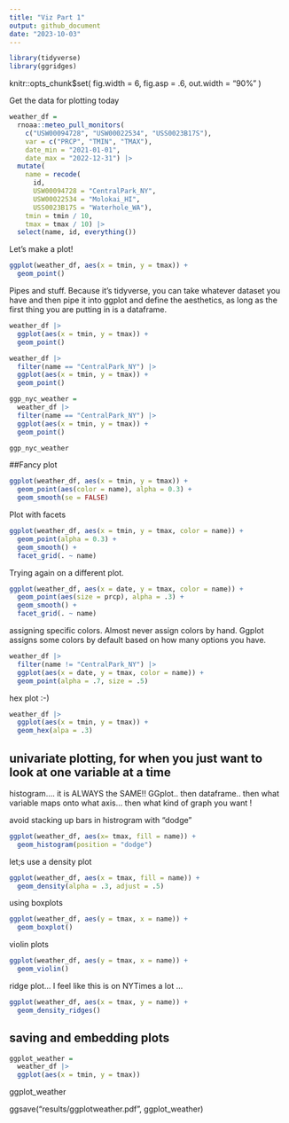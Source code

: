 ```yaml
---
title: "Viz Part 1"
output: github_document
date: "2023-10-03"
---
```


```r
library(tidyverse)
library(ggridges)
```

knitr::opts_chunk$set(
  fig.width = 6,
  fig.asp = .6,
  out.width = "90%"
)

Get the data for plotting today

```r
weather_df = 
  rnoaa::meteo_pull_monitors(
    c("USW00094728", "USW00022534", "USS0023B17S"),
    var = c("PRCP", "TMIN", "TMAX"), 
    date_min = "2021-01-01",
    date_max = "2022-12-31") |>
  mutate(
    name = recode(
      id, 
      USW00094728 = "CentralPark_NY", 
      USW00022534 = "Molokai_HI",
      USS0023B17S = "Waterhole_WA"),
    tmin = tmin / 10,
    tmax = tmax / 10) |>
  select(name, id, everything())
```


Let's make a plot!

```r
ggplot(weather_df, aes(x = tmin, y = tmax)) +
  geom_point()
```

Pipes and stuff. Because it's tidyverse, you can take whatever dataset you have and then pipe it into ggplot and define the aesthetics, as long as the first thing you are putting in is a dataframe.

```r
weather_df |> 
  ggplot(aes(x = tmin, y = tmax)) +
  geom_point()
```

```r
weather_df |> 
  filter(name == "CentralPark_NY") |> 
  ggplot(aes(x = tmin, y = tmax)) +
  geom_point()

ggp_nyc_weather = 
  weather_df |> 
  filter(name == "CentralPark_NY") |> 
  ggplot(aes(x = tmin, y = tmax)) +
  geom_point()

ggp_nyc_weather
```


##Fancy plot

```r
ggplot(weather_df, aes(x = tmin, y = tmax)) +
  geom_point(aes(color = name), alpha = 0.3) +
  geom_smooth(se = FALSE)
```


Plot with facets

```r
ggplot(weather_df, aes(x = tmin, y = tmax, color = name)) +
  geom_point(alpha = 0.3) +
  geom_smooth() +
  facet_grid(. ~ name)
```


Trying again on a different plot.

```r
ggplot(weather_df, aes(x = date, y = tmax, color = name)) +
  geom_point(aes(size = prcp), alpha = .3) + 
  geom_smooth() +
  facet_grid(. ~ name)
```

assigning specific colors. Almost never assign colors by hand. Ggplot assigns some colors by default based on how many options you have.

```r
weather_df |> 
  filter(name != "CentralPark_NY") |> 
  ggplot(aes(x = date, y = tmax, color = name)) +
  geom_point(alpha = .7, size = .5)
```

hex plot :-)
```r
weather_df |> 
  ggplot(aes(x = tmin, y = tmax)) +
  geom_hex(alpa = .3)
```


## univariate plotting, for when you just want to look at one variable at a time

histogram.... it is ALWAYS the SAME!! GGplot.. then dataframe.. then what variable maps onto what axis... then what kind of graph you want !

avoid stacking up bars in histrogram with "dodge"

```r
ggplot(weather_df, aes(x= tmax, fill = name)) +
  geom_histogram(position = "dodge")
```

let;s use a density plot
```r
ggplot(weather_df, aes(x = tmax, fill = name)) +
  geom_density(alpha = .3, adjust = .5)
```

using boxplots
```r
ggplot(weather_df, aes(y = tmax, x = name)) +
  geom_boxplot()
```


violin plots

```r
ggplot(weather_df, aes(y = tmax, x = name)) +
  geom_violin()
```

ridge plot... I feel like this is on NYTimes a lot ...

```r
ggplot(weather_df, aes(x = tmax, y = name)) +
  geom_density_ridges()
```


## saving and embedding plots



```r
ggplot_weather = 
  weather_df |> 
  ggplot(aes(x = tmin, y = tmax))
```

ggplot_weather



ggsave("results/ggplotweather.pdf", ggplot_weather)
